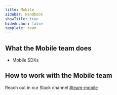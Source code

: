 ```yaml
---
title: Mobile
sidebar: Handbook
showTitle: true
hideAnchor: false
template: team
---
```


## What the Mobile team does

-   Mobile SDKs

## How to work with the Mobile team

Reach out in our Slack channel [#team-mobile](https://app.slack.com/client/TSS5W8YQZ/C09LZA7FBEZ)
